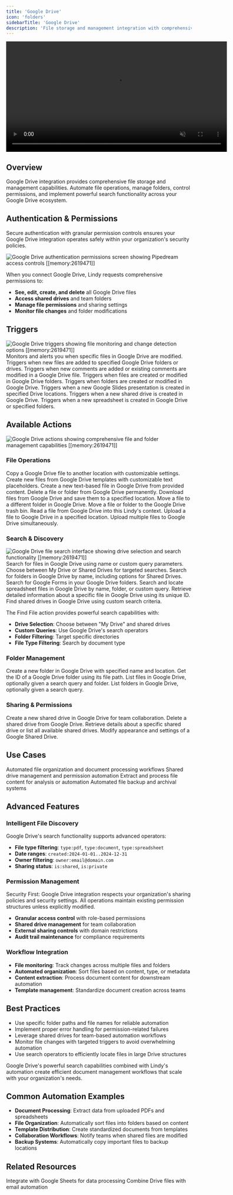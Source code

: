 ```yaml
---
title: 'Google Drive'
icon: 'folders'
sidebarTitle: 'Google Drive'
description: 'File storage and management integration with comprehensive search, sharing, and permission controls'
---
```


<div style={{ display: 'flex', justifyContent: 'center', margin: '2rem 0' }}>
  <div className="video-card">
    <video
      src="/lindy-brand-assets/google-drive.mp4"
      width="600"
      autoPlay
      muted
      loop
      playsInline
      style={{ display: 'block', width: '100%', borderRadius: '16px' }}
    />
  </div>
</div>

## Overview

Google Drive integration provides comprehensive file storage and management capabilities. Automate file operations, manage folders, control permissions, and implement powerful search functionality across your Google Drive ecosystem.

## Authentication & Permissions

Secure authentication with granular permission controls ensures your Google Drive integration operates safely within your organization's security policies.

<Frame>
  <img src="/lindy-brand-assets/google-drive-auth-perm.png" alt="Google Drive authentication permissions screen showing Pipedream access controls [[memory:2619471]]" />
</Frame>

When you connect Google Drive, Lindy requests comprehensive permissions to:
- **See, edit, create, and delete** all Google Drive files
- **Access shared drives** and team folders
- **Manage file permissions** and sharing settings
- **Monitor file changes** and folder modifications

## Triggers

<Frame>
  <img src="/lindy-brand-assets/google-drive-triggers.png" alt="Google Drive triggers showing file monitoring and change detection options [[memory:2619471]]" />
</Frame>

<AccordionGroup>
  <Accordion title="Changes To Specific Files">
    Monitors and alerts you when specific files in Google Drive are modified.
  </Accordion>
  
  <Accordion title="New Files">
    Triggers when new files are added to specified Google Drive folders or drives.
  </Accordion>
  
  <Accordion title="New Or Modified Comments">
    Triggers when new comments are added or existing comments are modified in a Google Drive file.
  </Accordion>
  
  <Accordion title="New Or Modified Files">
    Triggers when files are created or modified in Google Drive folders.
  </Accordion>
  
  <Accordion title="New Or Modified Folders">
    Triggers when folders are created or modified in Google Drive.
  </Accordion>
  
  <Accordion title="New Presentation">
    Triggers when a new Google Slides presentation is created in specified Drive locations.
  </Accordion>
  
  <Accordion title="New Shared Drive">
    Triggers when a new shared drive is created in Google Drive.
  </Accordion>
  
  <Accordion title="New Spreadsheet">
    Triggers when a new spreadsheet is created in Google Drive or specified folders.
  </Accordion>
</AccordionGroup>

## Available Actions

<Frame>
  <img src="/lindy-brand-assets/google-drive-actions.png" alt="Google Drive actions showing comprehensive file and folder management capabilities [[memory:2619471]]" />
</Frame>

### File Operations

<AccordionGroup>
  <Accordion title="Copy File">
    Copy a Google Drive file to another location with customizable settings.
  </Accordion>
  
  <Accordion title="Create New File From Template">
    Create new files from Google Drive templates with customizable text placeholders.
  </Accordion>
  
  <Accordion title="Create New File From Text">
    Create a new text-based file in Google Drive from provided content.
  </Accordion>
  
  <Accordion title="Delete File">
    Delete a file or folder from Google Drive permanently.
  </Accordion>
  
  <Accordion title="Download File">
    Download files from Google Drive and save them to a specified location.
  </Accordion>
  
  <Accordion title="Move File">
    Move a file to a different folder in Google Drive.
  </Accordion>
  
  <Accordion title="Move File To Trash">
    Move a file or folder to the Google Drive trash bin.
  </Accordion>
  
  <Accordion title="Read File">
    Read a file from Google Drive into this Lindy's context.
  </Accordion>
  
  <Accordion title="Upload File">
    Upload a file to Google Drive in a specified location.
  </Accordion>
  
  <Accordion title="Upload Files">
    Upload multiple files to Google Drive simultaneously.
  </Accordion>
</AccordionGroup>

### Search & Discovery

<Frame>
  <img src="/lindy-brand-assets/google-drive-find-file-choose-which-drive.png" alt="Google Drive file search interface showing drive selection and search functionality [[memory:2619471]]" />
</Frame>

<AccordionGroup>
  <Accordion title="Find File">
    Search for files in Google Drive using name or custom query parameters. Choose between My Drive or Shared Drives for targeted searches.
  </Accordion>
  
  <Accordion title="Find Folder">
    Search for folders in Google Drive by name, including options for Shared Drives.
  </Accordion>
  
  <Accordion title="Find Forms">
    Search for Google Forms in your Google Drive folders.
  </Accordion>
  
  <Accordion title="Find Spreadsheets">
    Search and locate spreadsheet files in Google Drive by name, folder, or custom query.
  </Accordion>
  
  <Accordion title="Get File By Id">
    Retrieve detailed information about a specific file in Google Drive using its unique ID.
  </Accordion>
  
  <Accordion title="Search For Shared Drives">
    Find shared drives in Google Drive using custom search criteria.
  </Accordion>
</AccordionGroup>

The Find File action provides powerful search capabilities with:
- **Drive Selection**: Choose between "My Drive" and shared drives
- **Custom Queries**: Use Google Drive's search operators
- **Folder Filtering**: Target specific directories
- **File Type Filtering**: Search by document type

### Folder Management

<AccordionGroup>
  <Accordion title="Create Folder">
    Create a new folder in Google Drive with specified name and location.
  </Accordion>
  
  <Accordion title="Get Folder Id For A Path">
    Get the ID of a Google Drive folder using its file path.
  </Accordion>
  
  <Accordion title="List Drive Files">
    List files in Google Drive, optionally given a search query and folder.
  </Accordion>
  
  <Accordion title="List Drive Folders">
    List folders in Google Drive, optionally given a search query.
  </Accordion>
</AccordionGroup>

### Sharing & Permissions

<AccordionGroup>
  <Accordion title="Create Shared Drive">
    Create a new shared drive in Google Drive for team collaboration.
  </Accordion>
  
  <Accordion title="Delete Shared Drive">
    Delete a shared drive from Google Drive.
  </Accordion>
  
  <Accordion title="Get Shared Drive">
    Retrieve details about a specific shared drive or list all available shared drives.
  </Accordion>
  
  <Accordion title="Update Shared Drive">
    Modify appearance and settings of a Google Shared Drive.
  </Accordion>
</AccordionGroup>

## Use Cases

<CardGroup cols={2}>
  <Card title="Document Management" icon="file-text">
    Automated file organization and document processing workflows
  </Card>
  
  <Card title="Team Collaboration" icon="users">
    Shared drive management and permission automation
  </Card>
  
  <Card title="Content Processing" icon="gear">
    Extract and process file content for analysis or automation
  </Card>
  
  <Card title="Backup & Archive" icon="archive">
    Automated file backup and archival systems
  </Card>
</CardGroup>

## Advanced Features

### Intelligent File Discovery

Google Drive's search functionality supports advanced operators:
- **File type filtering**: `type:pdf`, `type:document`, `type:spreadsheet`
- **Date ranges**: `created:2024-01-01..2024-12-31`
- **Owner filtering**: `owner:email@domain.com`
- **Sharing status**: `is:shared`, `is:private`

### Permission Management

<Note>
Security First: Google Drive integration respects your organization's sharing policies and security settings. All operations maintain existing permission structures unless explicitly modified.
</Note>

- **Granular access control** with role-based permissions
- **Shared drive management** for team collaboration
- **External sharing controls** with domain restrictions
- **Audit trail maintenance** for compliance requirements

### Workflow Integration

- **File monitoring**: Track changes across multiple files and folders
- **Automated organization**: Sort files based on content, type, or metadata
- **Content extraction**: Process document content for downstream automation
- **Template management**: Standardize document creation across teams

## Best Practices

- Use specific folder paths and file names for reliable automation
- Implement proper error handling for permission-related failures
- Leverage shared drives for team-based automation workflows
- Monitor file changes with targeted triggers to avoid overwhelming automation
- Use search operators to efficiently locate files in large Drive structures

<Tip>
Google Drive's powerful search capabilities combined with Lindy's automation create efficient document management workflows that scale with your organization's needs.
</Tip>

## Common Automation Examples

- **Document Processing**: Extract data from uploaded PDFs and spreadsheets
- **File Organization**: Automatically sort files into folders based on content
- **Template Distribution**: Create standardized documents from templates
- **Collaboration Workflows**: Notify teams when shared files are modified
- **Backup Systems**: Automatically copy important files to backup locations

## Related Resources

<CardGroup cols={2}>
  <Card title="Google Sheets" href="/skills/popular-integrations/google-sheets" icon="table">
    Integrate with Google Sheets for data processing
  </Card>
  <Card title="Gmail Integration" href="/skills/popular-integrations/gmail" icon="envelope">
    Combine Drive files with email automation
  </Card>
</CardGroup>